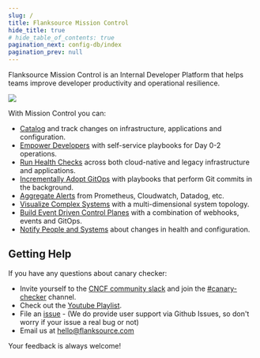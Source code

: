 ```yaml
---
slug: /
title: Flanksource Mission Control
hide_title: true
# hide_table_of_contents: true
pagination_next: config-db/index
pagination_prev: null
---
```



Flanksource Mission Control is an Internal Developer Platform that helps teams improve developer productivity and operational resilience.

![](/img/how-it-works.svg)

With Mission Control you can:

* [Catalog](./config-db) and track changes on infrastructure, applications and configuration.
* [Empower Developers](./playbooks) with self-service playbooks for Day 0-2 operations.
* [Run Health Checks](./canary-checker) across both cloud-native and legacy infrastructure and applications.
* [Incrementally Adopt GitOps](./playbooks/actions/gitops) with playbooks that perform Git commits in the background.
* [Aggregate Alerts](./canary-checker/probes) from Prometheus, Cloudwatch, Datadog, etc.
* [Visualize Complex Systems](./topology/overview) with a multi-dimensional system topology.
* [Build Event Driven Control Planes](./playbooks/actions/gitops) with a combination of webhooks, events and GitOps.
* [Notify People and Systems](./notifications/overview) about changes in health and configuration.



## Getting Help

If you have any questions about canary checker:

* Invite yourself to the [CNCF community slack](https://slack.cncf.io/) and join the [#canary-checker](https://cloud-native.slack.com/messages/canary-checker/) channel.
* Check out the [Youtube Playlist](https://www.youtube.com/playlist?list=PLz4F_KggvA58D6krlw433TNr8qMbu1aIU).
* File an [issue](https://github.com/flanksource/mission-control/issues/new) - (We do provide user support via Github Issues, so don't worry  if your issue a real bug or not)
* Email us at [hello@flanksource.com](mailto:hello@flanksource.com)

Your feedback is always welcome!
